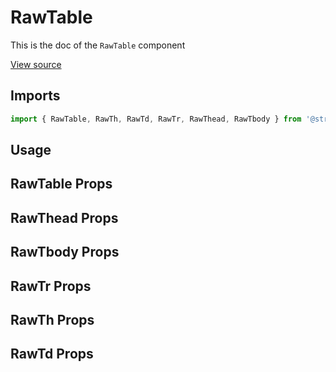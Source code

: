 

<Meta of={RawTableStories} />

# RawTable

This is the doc of the `RawTable` component

[View source](https://github.com/strapi/design-system/tree/main/packages/strapi-design-system/src/RawTable)

## Imports

```js
import { RawTable, RawTh, RawTd, RawTr, RawThead, RawTbody } from '@strapi/design-system';
```

## Usage

<Canvas of={RawTableStories.Base} />

<Canvas of={RawTableStories.Simple} />

<Canvas of={RawTableStories.Aria} />

## RawTable Props

<ArgsTable of={RawTable} />

## RawThead Props

<ArgsTable of={RawThead} />

## RawTbody Props

<ArgsTable of={RawTbody} />

## RawTr Props

<ArgsTable of={RawTr} />

## RawTh Props

<ArgsTable of={RawTh} />

## RawTd Props

<ArgsTable of={RawTd} />
